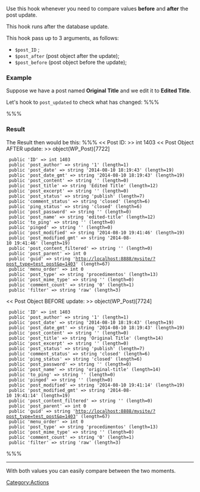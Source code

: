 Use this hook whenever you need to compare values '''before''' and '''after''' the post update.

This hook runs after the database update.

This hook pass up to 3 arguments, as follows:

* <code>$post_ID</code> ; 
* <code>$post_after</code> (post object after the update); 
* <code>$post_before</code> (post object before the update);

=== Example ===
Suppose we have a post named '''Original Title''' and we edit it to '''Edited Title'''.

Let's hook to <code>post_updated</code> to check what has changed:
%%%
<?php
function check_values($post_ID, $post_after, $post_before){
	echo 'Post ID:';
	var_dump($post_ID);

	echo 'Post Object AFTER update:';
	var_dump($post_after);

	echo 'Post Object BEFORE update:';
	var_dump($post_before);
}

add_action( 'post_updated', 'check_values', 10, 3 ); //don't forget the last argument to allow all three arguments of the function
?>
%%%

=== Result ===
The Result then would be this:
%%%
<< Post ID: >>
int 1403
<< Post Object AFTER update: >>
object(WP_Post)[7722]
  public 'ID' => int 1403
  public 'post_author' => string '1' (length=1)
  public 'post_date' => string '2014-08-10 18:19:43' (length=19)
  public 'post_date_gmt' => string '2014-08-10 18:19:43' (length=19)
  public 'post_content' => string '' (length=0)
  public 'post_title' => string 'Edited Title' (length=12)
  public 'post_excerpt' => string '' (length=0)
  public 'post_status' => string 'publish' (length=7)
  public 'comment_status' => string 'closed' (length=6)
  public 'ping_status' => string 'closed' (length=6)
  public 'post_password' => string '' (length=0)
  public 'post_name' => string 'edited-title' (length=12)
  public 'to_ping' => string '' (length=0)
  public 'pinged' => string '' (length=0)
  public 'post_modified' => string '2014-08-10 19:41:46' (length=19)
  public 'post_modified_gmt' => string '2014-08-10 19:41:46' (length=19)
  public 'post_content_filtered' => string '' (length=0)
  public 'post_parent' => int 0
  public 'guid' => string 'http://localhost:8888/mysite/?post_type=test_post&#038;p=1403' (length=67)
  public 'menu_order' => int 0
  public 'post_type' => string 'procedimentos' (length=13)
  public 'post_mime_type' => string '' (length=0)
  public 'comment_count' => string '0' (length=1)
  public 'filter' => string 'raw' (length=3)
<< Post Object BEFORE update: >>
object(WP_Post)[7724]
  public 'ID' => int 1403
  public 'post_author' => string '1' (length=1)
  public 'post_date' => string '2014-08-10 18:19:43' (length=19)
  public 'post_date_gmt' => string '2014-08-10 18:19:43' (length=19)
  public 'post_content' => string '' (length=0)
  public 'post_title' => string 'Original Title' (length=14)
  public 'post_excerpt' => string '' (length=0)
  public 'post_status' => string 'publish' (length=7)
  public 'comment_status' => string 'closed' (length=6)
  public 'ping_status' => string 'closed' (length=6)
  public 'post_password' => string '' (length=0)
  public 'post_name' => string 'original-title' (length=14)
  public 'to_ping' => string '' (length=0)
  public 'pinged' => string '' (length=0)
  public 'post_modified' => string '2014-08-10 19:41:14' (length=19)
  public 'post_modified_gmt' => string '2014-08-10 19:41:14' (length=19)
  public 'post_content_filtered' => string '' (length=0)
  public 'post_parent' => int 0
  public 'guid' => string 'http://localhost:8888/mysite/?post_type=test_post&#038;p=1403' (length=67)
  public 'menu_order' => int 0
  public 'post_type' => string 'procedimentos' (length=13)
  public 'post_mime_type' => string '' (length=0)
  public 'comment_count' => string '0' (length=1)
  public 'filter' => string 'raw' (length=3)
%%%
----
With both values you can easily compare between the two moments.

{{Stub}}
[[Category:Actions]]